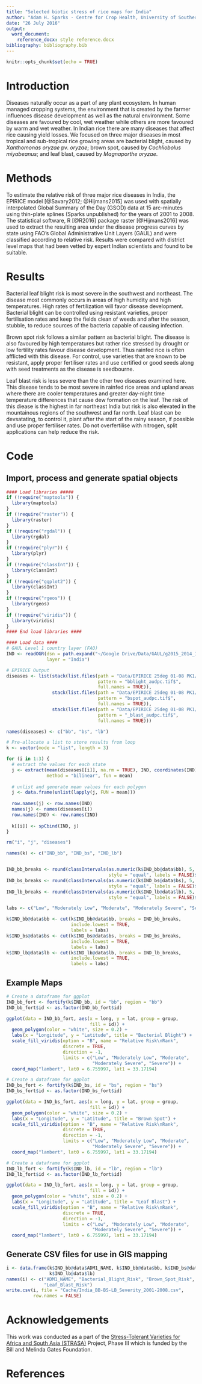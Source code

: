 ```yaml
---
title: "Selected biotic stress of rice maps for India"
author: "Adam H. Sparks - Centre for Crop Health, University of Southern Queensland"
date: "26 July 2016"
output:
  word_document:
    reference_docx: style reference.docx
bibliography: bibliography.bib
---
```


```r
knitr::opts_chunk$set(echo = TRUE)
```

# Introduction

Diseases naturally occur as a part of any plant ecosystem. In human managed cropping systems, the environment that is created by the farmer influences disease development as well as the natural environment. Some diseases are favoured by cool, wet weather while others are more favoured by warm and wet weather. In Indian rice there are many diseases that affect rice causing yield losses. We focused on three major diseases in most tropical and sub-tropical rice growing areas are bacterial blight, caused by *Xanthomonas oryzae* pv. *oryzae*; brown spot, caused by *Cochliobolus miyabeanus*; and leaf blast, caused by *Magnaporthe oryzae*.

# Methods

To estimate the relative risk of three major rice diseases in India, the EPIRICE model [@Savary2012; @Hijmans2015] was used with spatially interpolated Global Summary of the Day (GSOD) data at 15 arc-minutes using thin-plate splines (Sparks unpublished) for the years of 2001 to 2008. The statistical software, R [@R2016] package raster [@Hijmans2016] was used to extract the resulting area under the disease progress curves by state using FAO’s Global Administrative Unit Layers (GAUL) and were classified according to relative risk. Results were compared with district level maps that had been vetted by expert Indian scientists and found to be suitable.

# Results

Bacterial leaf blight risk is most severe in the southwest and northeast. The disease most commonly occurs in areas of high humidity and high temperatures. High rates of fertilization will favor disease development. Bacterial blight can be controlled using resistant varieties, proper fertilisation rates and keep the fields clean of weeds and after the season, stubble, to reduce sources of the bacteria capable of causing infection.

Brown spot risk follows a similar pattern as bacterial blight. The disease is also favoured by high temperatures but rather rice stressed by drought or low fertility rates favour disease development.  Thus rainfed rice is often afflicted with this disease. For control, use varieties that are known to be resistant, apply proper fertiliser rates and use certified or good seeds along with seed treatments as the disease is seedbourne.

Leaf blast risk is less severe than the other two diseases examined here. This disease tends to be most severe in rainfed rice areas and upland areas where there are cooler temperatures and greater day-night time temperature differences that cause dew formation on the leaf. The risk of this diease is the highest in far northeast India but risk is also elevated in the mountainous regions of the southwest and far north. Leaf blast can be devsatating, to control it, plant after the start of the rainy season, if possible and use proper fertiliser rates. Do not overfertilise with nitrogen, split applications can help reduce the risk.

# Code

## Import, process and generate spatial objects

```r
#### Load libraries #####
if (!require("maptools")) {
  library(maptools)
}
if (!require("raster")) {
  library(raster)
}
if (!require("rgdal")) {
  library(rgdal)
}
if (!require("plyr")) {
  library(plyr)
}
if (!require("classInt")) {
  library(classInt)
}
if (!require("ggplot2")) {
  library(classInt)
}
if (!require("rgeos")) {
  library(rgeos)
}
if (!require("viridis")) {
  library(viridis)
}
#### End load libraries ####

#### Load data ####
# GAUL Level 1 country layer (FAO)
IND <- readOGR(dsn = path.expand("~/Google Drive/Data/GAUL/g2015_2014_1/India"),
               layer = "India")

# EPIRICE Output
diseases <- list(stack(list.files(path = "Data/EPIRICE 25deg 01-08 PK1/",
                                  pattern = "bblight_audpc.tif$",
                                  full.names = TRUE)),
                 stack(list.files(path = "Data/EPIRICE 25deg 01-08 PK1/",
                                  pattern = "bspot_audpc.tif$",
                                  full.names = TRUE)),
                 stack(list.files(path = "Data/EPIRICE 25deg 01-08 PK1/",
                                  pattern = "_blast_audpc.tif$",
                                  full.names = TRUE)))

names(diseases) <- c("bb", "bs", "lb")

# Pre-allocate a list to store results from loop
k <- vector(mode = "list", length = 3)

for (i in 1:3) {
  # extract the values for each state
  j <- extract(mean(diseases[[i]], na.rm = TRUE), IND, coordinates(IND),
               method = "bilinear", fun = mean)
  
  # unlist and generate mean values for each polygon
  j <- data.frame(unlist(lapply(j, FUN = mean)))
  
  row.names(j) <- row.names(IND)
  names(j) <- names(diseases[i])
  row.names(IND) <- row.names(IND)
  
  k[[i]] <- spCbind(IND, j)
}

rm("i", "j", "diseases")

names(k) <- c("IND_bb", "IND_bs", "IND_lb")


IND_bb_breaks <- round(classIntervals(as.numeric(k$IND_bb@data$bb), 5,
                                      style = "equal", labels = FALSE)$brks, 0)
IND_bs_breaks <- round(classIntervals(as.numeric(k$IND_bs@data$bs), 5,
                                      style = "equal", labels = FALSE)$brks, 0)
IND_lb_breaks <- round(classIntervals(as.numeric(k$IND_lb@data$lb), 5,
                                      style = "equal", labels = FALSE)$brks, 0)

labs <- c("Low", "Moderately Low", "Moderate", "Moderately Severe", "Severe")

k$IND_bb@data$bb <- cut(k$IND_bb@data$bb, breaks = IND_bb_breaks,
                        include.lowest = TRUE,
                        labels = labs)
k$IND_bs@data$bs <- cut(k$IND_bs@data$bs, breaks = IND_bs_breaks,
                        include.lowest = TRUE,
                        labels = labs)
k$IND_lb@data$lb <- cut(k$IND_lb@data$lb, breaks = IND_lb_breaks,
                        include.lowest = TRUE,
                        labels = labs)
```

## Example Maps

```r
# Create a dataframe for ggplot
IND_bb_fort <- fortify(k$IND_bb, id = "bb", region = "bb")
IND_bb_fort$id <- as.factor(IND_bb_fort$id)

ggplot(data = IND_bb_fort, aes(x = long, y = lat, group = group,
                               fill = id)) +
  geom_polygon(color = "white", size = 0.2) +
  labs(x = "Longitude", y = "Latitude", title = "Bacterial Blight") +
  scale_fill_viridis(option = "B", name = "Relative Risk\nRank",
                     discrete = TRUE,
                     direction = -1,
                     limits = c("Low", "Moderately Low", "Moderate",
                                "Moderately Severe", "Severe")) +
  coord_map("lambert", lat0 = 6.755997, lat1 = 33.17194)
```


```r
# Create a dataframe for ggplot
IND_bs_fort <- fortify(k$IND_bs, id = "bs", region = "bs")
IND_bs_fort$id <- as.factor(IND_bs_fort$id)

ggplot(data = IND_bs_fort, aes(x = long, y = lat, group = group,
                               fill = id)) +
  geom_polygon(color = "white", size = 0.2) +
  labs(x = "Longitude", y = "Latitude", title = "Brown Spot") +
  scale_fill_viridis(option = "B", name = "Relative Risk\nRank",
                     discrete = TRUE,
                     direction = -1,
                     limits = c("Low", "Moderately Low", "Moderate",
                                "Moderately Severe", "Severe")) +
  coord_map("lambert", lat0 = 6.755997, lat1 = 33.17194)
```

```r

# Create a dataframe for ggplot
IND_lb_fort <- fortify(k$IND_lb, id = "lb", region = "lb")
IND_lb_fort$id <- as.factor(IND_lb_fort$id)

ggplot(data = IND_lb_fort, aes(x = long, y = lat, group = group,
                               fill = id)) +
  geom_polygon(color = "white", size = 0.2) +
  labs(x = "Longitude", y = "Latitude", title = "Leaf Blast") +
  scale_fill_viridis(option = "B", name = "Relative Risk\nRank",
                     discrete = TRUE,
                     direction = -1,
                     limits = c("Low", "Moderately Low", "Moderate",
                                "Moderately Severe", "Severe")) +
  coord_map("lambert", lat0 = 6.755997, lat1 = 33.17194)
```

## Generate CSV files for use in GIS mapping

```r

i <- data.frame(k$IND_bb@data$ADM1_NAME, k$IND_bb@data$bb, k$IND_bs@data$bs,
                k$IND_lb@data$lb)
names(i) <- c("ADM1_NAME", "Bacterial_Blight_Risk", "Brown_Spot_Risk",
              "Leaf_Blast_Risk")
write.csv(i, file = "Cache/India_BB-BS-LB_Severity_2001-2008.csv",
          row.names = FALSE)

```

# Acknowledgements

This work was conducted as a part of the [Stress-Tolerant Varieties for Africa and South Asia (STRASA)](http://strasa.irri.org) Project, Phase III which is funded by the Bill and Melinda Gates Foundation.

# References
